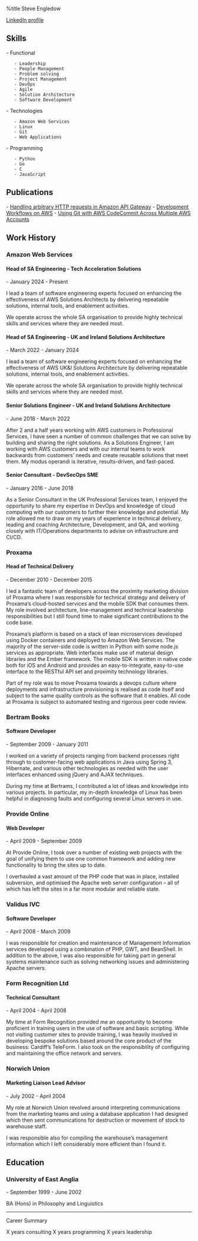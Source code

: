 %title Steve Engledow

[[http://www.linkedin.com/in/stilvoid|LinkedIn profile]]

==Skills==

- Functional
    - Leadership
    - People Management
    - Problem solving
    - Project Management
    - DevOps
    - Agile
    - Solution Architecture
    - Software Development
- Technologies
    - Amazon Web Services
    - Linux
    - Git
    - Web Applications
- Programming
    - Python
    - Go
    - C
    - JavaScript

==Publications==

- [[https://aws.amazon.com/blogs/developer/handling-arbitrary-http-requests-in-amazon-api-gateway/|Handling arbitrary HTTP requests in Amazon API Gateway]]
- [[https://aws.amazon.com/blogs/devops/using-git-with-aws-codecommit-across-multiple-aws-accounts/|Development Workflows on AWS]]
- [[https://aws.amazon.com/blogs/devops/using-git-with-aws-codecommit-across-multiple-aws-accounts/|Using Git with AWS CodeCommit Across Multiple AWS Accounts]]

== Work History ==

=== Amazon Web Services ===

====Head of SA Engineering - Tech Acceleration Solutions====

- January 2024 - Present

I lead a team of software engineering experts focused on enhancing the
effectiveness of AWS Solutions Architects by delivering repeatable solutions,
internal tools, and enablement activities.

We operate across the whole SA organisation to provide highly technical skills
and services where they are needed most.

====Head of SA Engineering - UK and Ireland Solutions Architecture====

- March 2022 - January 2024
 
I lead a team of software engineering experts focused on enhancing the
effectiveness of AWS UK&I Solutions Architecture by delivering repeatable
solutions, internal tools, and enablement activities.

We operate across the whole SA organisation to provide highly technical skills
and services where they are needed most.

====Senior Solutions Engineer - UK and Ireland Solutions Architecture====

- June 2018 - March 2022

After 2 and a half years working with AWS customers in Professional Services,
I have seen a number of common challenges that we can solve by building
and sharing the right solutions.
As a Solutions Engineer, I am working with AWS customers and with our
internal teams to work backwards from customers’ needs and create reusable
solutions that meet them.
My modus operandi is iterative, results-driven, and fast-paced.

====Senior Consultant - DevSecOps SME====

- January 2016 - June 2018

As a Senior Consultant in the UK Professional Services team, I enjoyed
the opportunity to share my expertise in DevOps and knowledge of cloud
computing with our customers to further their knowledge and potential.
My role allowed me to draw on my years of experience in technical delivery,
leading and coaching Architecture, Development, and QA, and working closely
with IT/Operations departments to advise on infrastructure and CI/CD.

===Proxama===

====Head of Technical Delivery====

- December 2010 - December 2015

I led a fantastic team of developers across the proximity marketing division
of Proxama where I was responsible for technical strategy and delivery of
Proxama’s cloud-hosted services and the mobile SDK that consumes them.
My role involved architecture, line-management and technical leadership
responsibilities but I still found time to make significant contributions to the
code base.

Proxama’s platform is based on a stack of lean microservices developed
using Docker containers and deployed to Amazon Web Services. The majority
of the server-side code is written in Python with some node.js services as
appropriate. Web interfaces make use of material design libraries and the
Ember framework. The mobile SDK is written in native code both for iOS
and Android and provides an easy-to-integrate, easy-to-use interface to the
RESTful API set and proximity technology libraries.

Part of my role was to move Proxama towards a devops culture where
deployments and infrastructure provisioning is realised as code itself and
subject to the same quality controls as the software that it enables. All code at
Proxama is subject to automated testing and rigorous peer code review.

===Bertram Books===

====Software Developer====

- September 2009 - January 2011

I worked on a variety of projects ranging from backend processes right through
to customer-facing web applications in Java using Spring 3, Hibernate, and
various other technologies as needed with the user interfaces enhanced using
jQuery and AJAX techniques.

During my time at Bertrams, I contributed a lot of ideas and knowledge into
various projects. In particular, my in-depth knowledge of Linux has been
helpful in diagnosing faults and configuring several Linux servers in use.

===Provide Online===

====Web Developer====

- April 2009 - September 2009

At Provide Online, I took over a number of existing web projects with the goal
of unifying them to use one common framework and adding new functionality
to bring the sites up to date.

I overhauled a vast amount of the PHP code that was in place, installed
subversion, and optimised the Apache web server configuration – all of which
has left the sites in a far more modular and reliable state.

===Validus IVC===

====Software Developer====

- April 2008 - March 2009

I was responsible for creation and maintenance of Management Information
services developed using a combination of PHP, GWT, and BeanShell.
In addition to the above, I was also responsible for taking part in general
systems maintenance such as solving networking issues and administering
Apache servers.

===Form Recognition Ltd===

====Technical Consultant====

- April 2004 - April 2008

My time at Form Recognition provided me an opportunity to become proficient
in training users in the use of software and basic scripting.
While not visiting customer sites to provide training, I was heavily involved
in developing bespoke solutions based around the core product of the
business: Cardiff’s TeleForm. I also took on the responsibility of configuring
and maintaining the office network and servers.

===Norwich Union===

====Marketing Liaison Lead Advisor====

- July 2002 - April 2004

My role at Norwich Union revolved around interpreting communications from
the marketing teams and using a database application I had designed which
then sent communications for destruction or movement of stock to warehouse
staff.

I was responsible also for compiling the warehouse’s management information
which I left considerably more efficient than I found it.

==Education==

===University of East Anglia===

- September 1999 - June 2002

BA (Hons) in Philosophy and Linguistics

----

Career Summary

X years consulting
X years programming
X years leadership
